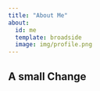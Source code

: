 ```yaml
---
title: "About Me"
about:
  id: me
  template: broadside
  image: img/profile.png
---
```


:::{#me}

## A small Change


:::

